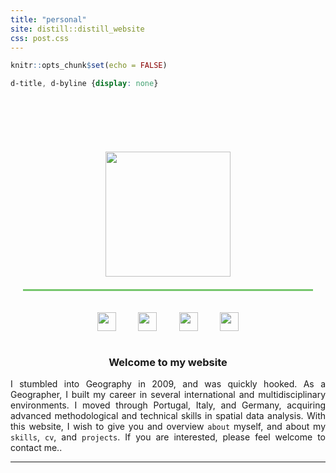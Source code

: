 ```yaml
---
title: "personal"
site: distill::distill_website
css: post.css
---
```


```r
knitr::opts_chunk$set(echo = FALSE)
```

```css
d-title, d-byline {display: none}
```

<!----------------------------------------------------------------------------------------------------------------------------------------------------->

<img style="width:200px;display:block;margin-left:auto;margin-right:auto;margin-top:20%;" src="./images/me.png">
<div style="border-top:3px solid #77C66E;padding-top:20px;margin:20px;display:flex;flex-direction:row;justify-content:center;">
&nbsp;
&nbsp;
&nbsp;
&nbsp;
<a title="twitter" href="https://twitter.com/rubenremelgado" style="text-align:center;cursor:pointer;" target="_blank"><img src="./images/twitter.png" height=30px></a>
&nbsp;
&nbsp;
&nbsp;
&nbsp;
<a title="researchgate" href="https://www.researchgate.net/profile/Ruben-Remelgado" style="text-align:center;cursor:pointer;" target="_blank"><img src="./images/researchgate.png" height=30px></a>
&nbsp;
&nbsp;
&nbsp;
&nbsp;
<a title="github" href="https://github.com/RRemelgado" style="text-align:center;cursor:pointer;" target="_blank"><img src="./images/github.png" height=30px></a>
&nbsp;
&nbsp;
&nbsp;
&nbsp;
<a title="gmail" href="mailto:ruben.remelgado@gmail.com" style="text-align:center;cursor:pointer;" target="_blank"><img src="./images/gmail.png" height=30px></a>
&nbsp;
&nbsp;
&nbsp;
&nbsp;
</div>

<h3 style="text-align:center;">Welcome to my website</h3>

<p align='justify'>
I stumbled into Geography in 2009, and was quickly hooked. As a Geographer, I built my career in several international and multidisciplinary environments. I moved through Portugal, Italy, and Germany, acquiring advanced methodological and technical skills in spatial data analysis. With this website, I wish to give you and overview `about` myself, and about my `skills`, `cv`, and `projects`. If you are interested, please feel welcome to contact me..
</p>

<hr>

<!----------------------------------------------------------------------------------------------------------------------------------------------------->


